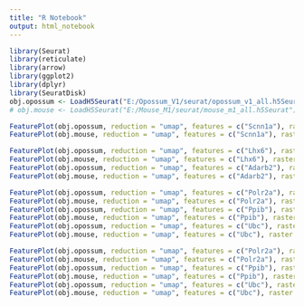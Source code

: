 ```yaml
---
title: "R Notebook"
output: html_notebook
---
```



```r

library(Seurat)
library(reticulate)
library(arrow)
library(ggplot2)
library(dplyr)
library(SeuratDisk)
obj.opossum <- LoadH5Seurat("E:/Opossum_V1/seurat/opossum_v1_all.h5Seurat")
# obj.mouse <- LoadH5Seurat("E:/Mouse_M1/seurat/mouse_m1_all.h5Seurat")

```


```r

FeaturePlot(obj.opossum, reduction = "umap", features = c("Scnn1a"), raster = FALSE) + xlim(-18, 18) + ylim(-18, 18) + coord_equal()
FeaturePlot(obj.mouse, reduction = "umap", features = c("Scnn1a"), raster = FALSE) + xlim(-18, 18) + ylim(-18, 18) + coord_equal()

```


```r

FeaturePlot(obj.opossum, reduction = "umap", features = c("Lhx6"), raster = FALSE) + xlim(-18, 18) + ylim(-18, 18) + coord_equal()
FeaturePlot(obj.mouse, reduction = "umap", features = c("Lhx6"), raster = FALSE) + xlim(-18, 18) + ylim(-18, 18) + coord_equal()
FeaturePlot(obj.opossum, reduction = "umap", features = c("Adarb2"), raster = FALSE) + xlim(-18, 18) + ylim(-18, 18) + coord_equal()
FeaturePlot(obj.mouse, reduction = "umap", features = c("Adarb2"), raster = FALSE) + xlim(-18, 18) + ylim(-18, 18) + coord_equal()

```


```r

FeaturePlot(obj.opossum, reduction = "umap", features = c("Polr2a"), raster = FALSE) + xlim(-18, 18) + ylim(-18, 18) + coord_equal()
FeaturePlot(obj.mouse, reduction = "umap", features = c("Polr2a"), raster = FALSE) + xlim(-18, 18) + ylim(-18, 18) + coord_equal()
FeaturePlot(obj.opossum, reduction = "umap", features = c("Ppib"), raster = FALSE) + xlim(-18, 18) + ylim(-18, 18) + coord_equal()
FeaturePlot(obj.mouse, reduction = "umap", features = c("Ppib"), raster = FALSE) + xlim(-18, 18) + ylim(-18, 18) + coord_equal()
FeaturePlot(obj.opossum, reduction = "umap", features = c("Ubc"), raster = FALSE) + xlim(-18, 18) + ylim(-18, 18) + coord_equal()
FeaturePlot(obj.mouse, reduction = "umap", features = c("Ubc"), raster = FALSE) + xlim(-18, 18) + ylim(-18, 18) + coord_equal()

```


```r

FeaturePlot(obj.opossum, reduction = "umap", features = c("Polr2a"), raster = FALSE) + xlim(-18, 18) + ylim(-18, 18) + coord_equal()
FeaturePlot(obj.mouse, reduction = "umap", features = c("Polr2a"), raster = FALSE) + xlim(-18, 18) + ylim(-18, 18) + coord_equal()
FeaturePlot(obj.opossum, reduction = "umap", features = c("Ppib"), raster = FALSE) + xlim(-18, 18) + ylim(-18, 18) + coord_equal()
FeaturePlot(obj.mouse, reduction = "umap", features = c("Ppib"), raster = FALSE) + xlim(-18, 18) + ylim(-18, 18) + coord_equal()
FeaturePlot(obj.opossum, reduction = "umap", features = c("Ubc"), raster = FALSE) + xlim(-18, 18) + ylim(-18, 18) + coord_equal()
FeaturePlot(obj.mouse, reduction = "umap", features = c("Ubc"), raster = FALSE) + xlim(-18, 18) + ylim(-18, 18) + coord_equal()

```


